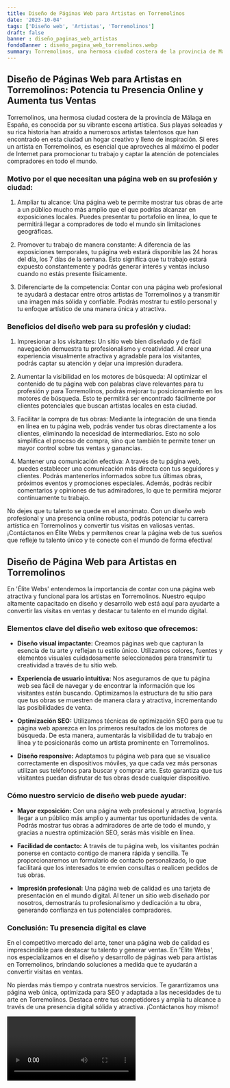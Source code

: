 ```yaml
---
title: Diseño de Páginas Web para Artistas en Torremolinos
date: '2023-10-04'
tags: ['Diseño web', 'Artistas', 'Torremolinos']
draft: false
banner : diseño_paginas_web_artistas
fondoBanner : diseño_pagina_web_torremolinos.webp
summary: Torremolinos, una hermosa ciudad costera de la provincia de Málaga en España, es conocida por su vibrante escena artística. Sus playas soleadas y su rica historia han atraído a numerosos artistas talentosos que han encontrado en esta ciudad un hogar creativo y lleno de inspiración. Si eres un artista en Torremolinos, es esencial que aproveches al máximo el poder de Internet para promocionar tu trabajo y captar la atención de potenciales compradores en todo el mundo. 
---
```


## Diseño de Páginas Web para Artistas en Torremolinos: Potencia tu Presencia Online y Aumenta tus Ventas

Torremolinos, una hermosa ciudad costera de la provincia de Málaga en España, es conocida por su vibrante escena artística. Sus playas soleadas y su rica historia han atraído a numerosos artistas talentosos que han encontrado en esta ciudad un hogar creativo y lleno de inspiración. Si eres un artista en Torremolinos, es esencial que aproveches al máximo el poder de Internet para promocionar tu trabajo y captar la atención de potenciales compradores en todo el mundo. 

### Motivo por el que necesitan una página web en su profesión y ciudad:

1. Ampliar tu alcance: Una página web te permite mostrar tus obras de arte a un público mucho más amplio que el que podrías alcanzar en exposiciones locales. Puedes presentar tu portafolio en línea, lo que te permitirá llegar a compradores de todo el mundo sin limitaciones geográficas.

2. Promover tu trabajo de manera constante: A diferencia de las exposiciones temporales, tu página web estará disponible las 24 horas del día, los 7 días de la semana. Esto significa que tu trabajo estará expuesto constantemente y podrás generar interés y ventas incluso cuando no estás presente físicamente.

3. Diferenciarte de la competencia: Contar con una página web profesional te ayudará a destacar entre otros artistas de Torremolinos y a transmitir una imagen más sólida y confiable. Podrás mostrar tu estilo personal y tu enfoque artístico de una manera única y atractiva.

### Beneficios del diseño web para su profesión y ciudad:

1. Impresionar a los visitantes: Un sitio web bien diseñado y de fácil navegación demuestra tu profesionalismo y creatividad. Al crear una experiencia visualmente atractiva y agradable para los visitantes, podrás captar su atención y dejar una impresión duradera.

2. Aumentar la visibilidad en los motores de búsqueda: Al optimizar el contenido de tu página web con palabras clave relevantes para tu profesión y para Torremolinos, podrás mejorar tu posicionamiento en los motores de búsqueda. Esto te permitirá ser encontrado fácilmente por clientes potenciales que buscan artistas locales en esta ciudad.

3. Facilitar la compra de tus obras: Mediante la integración de una tienda en línea en tu página web, podrás vender tus obras directamente a los clientes, eliminando la necesidad de intermediarios. Esto no solo simplifica el proceso de compra, sino que también te permite tener un mayor control sobre tus ventas y ganancias.

4. Mantener una comunicación efectiva: A través de tu página web, puedes establecer una comunicación más directa con tus seguidores y clientes. Podrás mantenerlos informados sobre tus últimas obras, próximos eventos y promociones especiales. Además, podrás recibir comentarios y opiniones de tus admiradores, lo que te permitirá mejorar continuamente tu trabajo.

No dejes que tu talento se quede en el anonimato. Con un diseño web profesional y una presencia online robusta, podrás potenciar tu carrera artística en Torremolinos y convertir tus visitas en valiosas ventas. ¡Contáctanos en Élite Webs y permítenos crear la página web de tus sueños que refleje tu talento único y te conecte con el mundo de forma efectiva!

<GifSeo />

<Cta />

## Diseño de Página Web para Artistas en Torremolinos

En 'Élite Webs' entendemos la importancia de contar con una página web atractiva y funcional para los artistas en Torremolinos. Nuestro equipo altamente capacitado en diseño y desarrollo web está aquí para ayudarte a convertir las visitas en ventas y destacar tu talento en el mundo digital.

### Elementos clave del diseño web exitoso que ofrecemos:

- **Diseño visual impactante:** Creamos páginas web que capturan la esencia de tu arte y reflejan tu estilo único. Utilizamos colores, fuentes y elementos visuales cuidadosamente seleccionados para transmitir tu creatividad a través de tu sitio web.

- **Experiencia de usuario intuitiva:** Nos aseguramos de que tu página web sea fácil de navegar y de encontrar la información que los visitantes están buscando. Optimizamos la estructura de tu sitio para que tus obras se muestren de manera clara y atractiva, incrementando las posibilidades de venta.

- **Optimización SEO:** Utilizamos técnicas de optimización SEO para que tu página web aparezca en los primeros resultados de los motores de búsqueda. De esta manera, aumentarás la visibilidad de tu trabajo en línea y te posicionarás como un artista prominente en Torremolinos.

- **Diseño responsive:** Adaptamos tu página web para que se visualice correctamente en dispositivos móviles, ya que cada vez más personas utilizan sus teléfonos para buscar y comprar arte. Esto garantiza que tus visitantes puedan disfrutar de tus obras desde cualquier dispositivo.

### Cómo nuestro servicio de diseño web puede ayudar:

- **Mayor exposición:** Con una página web profesional y atractiva, lograrás llegar a un público más amplio y aumentar tus oportunidades de venta. Podrás mostrar tus obras a admiradores de arte de todo el mundo, y gracias a nuestra optimización SEO, serás más visible en línea.

- **Facilidad de contacto:** A través de tu página web, los visitantes podrán ponerse en contacto contigo de manera rápida y sencilla. Te proporcionaremos un formulario de contacto personalizado, lo que facilitará que los interesados te envíen consultas o realicen pedidos de tus obras.

- **Impresión profesional:** Una página web de calidad es una tarjeta de presentación en el mundo digital. Al tener un sitio web diseñado por nosotros, demostrarás tu profesionalismo y dedicación a tu obra, generando confianza en tus potenciales compradores.

### Conclusión: Tu presencia digital es clave

En el competitivo mercado del arte, tener una página web de calidad es imprescindible para destacar tu talento y generar ventas. En 'Élite Webs', nos especializamos en el diseño y desarrollo de páginas web para artistas en Torremolinos, brindando soluciones a medida que te ayudarán a convertir visitas en ventas.

No pierdas más tiempo y contrata nuestros servicios. Te garantizamos una página web única, optimizada para SEO y adaptada a las necesidades de tu arte en Torremolinos. Destaca entre tus competidores y amplía tu alcance a través de una presencia digital sólida y atractiva. ¡Contáctanos hoy mismo!

<Video />

<CtaBot job='Artistas' city='Torremolinos'/>

<Gmaps query='Torremolinos+españa+maps' />